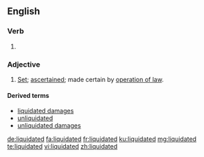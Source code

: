 ==English==

===Verb===
{{head|en|verb form}}

# {{en-past of|liquidate}}

===Adjective===
{{en-adj}}
# {{context|legal|lang=en}} [[set|Set]]; [[ascertained]]; made certain by [[operation of law]].

====Derived terms====
* [[liquidated damages]]
* [[unliquidated]]
* [[unliquidated damages]]

[[de:liquidated]]
[[fa:liquidated]]
[[fr:liquidated]]
[[ku:liquidated]]
[[mg:liquidated]]
[[te:liquidated]]
[[vi:liquidated]]
[[zh:liquidated]]